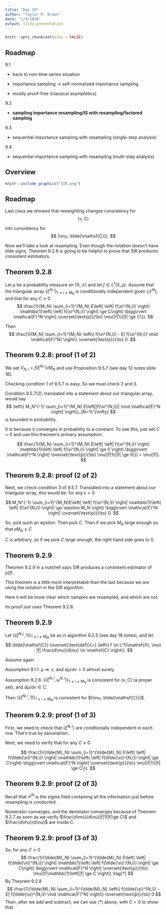 ```yaml
---
title: "Day 19"
author: "Taylor R. Brown"
date: "1/4/2020"
output: slidy_presentation
---
```


```r
knitr::opts_chunk$set(echo = FALSE)
```


## Roadmap

9.1

- back to non-time series situation

- importance sampling -> self-normalized importance sampling

- mostly proof-free (classical asymptotics)

9.2

- **sampling importance resampling/IS with resampling/factored sampling** 

9.3

- sequential importance sampling with resampling (single-step analysis)

9.4

- sequential importance sampling with resampling (multi-step analysis)


## Overview

```r
knitr::include_graphics("SIR.png")
```


## Roadmap

Last class we showed that reweighting changes consistency for
$$
(\nu, \mathsf{C})
$$

into consistency for 
$$
(\mu, \tilde{\mathsf{C}}).
$$

Now we'll take a look at resampling. Even though the notation doesn't have tilde signs, Theorem 9.2.8 is going to be helpful to prove that SIR produces consistent estimators.

## Theorem 9.2.8

Let $\mu$ be a probability measure on $(\mathsf{X}, \mathcal{X})$ and let $f \in L^1(\mathsf{X},\mu)$. Assume that the triangular array $\{\xi^{N,i}\}_{1 \le i \le M_N}$ is conditionally independent given $\{\mathcal{F}^N\}$, and that for any $C \ge 0$
$$
\frac{1}{M_N} \sum_{i=1}^{M_N}  E\left[ \left| f(\xi^{N,i}) \right| \mathbb{1}\left( \left| f(\xi^{N,i}) \right| \ge C\right) \bigg\rvert \mathcal{F}^N \right] \overset{\text{p}}{\to} \mu(|f|1\{|f| \ge C\}).
$$

Then
$$
\frac{1}{M_N} \sum_{i=1}^{M_N} \left\{ f(\xi^{N,i}) - E[ f(\xi^{N,i}) \mid \mathcal{F}^N] \right\}  \overset{\text{p}}{\to} 0.
$$


## Theorem 9.2.8: proof (1 of 2)

We set $V_{N,i} = f(\xi^{N,i}) / M_N$ and use Proposition 9.5.7 (see day 12 notes slide 16).

Checking condition 1 of 9.5.7 is easy. So we must check 2 and 3. 

Condition 9.5.7(2), translated into a statement about our triangular array, would say
$$
\left\{ M_N^{-1} \sum_{i=1}^{M_N} E\left[|f(\xi^{N,i})|  \mid \mathcal{F}^N \right] \right\}_{N=1}^{\infty}
$$
is bounded in probability.

It is because it converges in probability to a constant. To see this, just set $C = 0$ and use this theorem's primary assumption:

$$
\frac{1}{M_N} \sum_{i=1}^{M_N}  E\left[ \left| f(\xi^{N,i}) \right| \mathbb{1}\left( \left| f(\xi^{N,i}) \right| \ge 0 \right) \bigg\rvert \mathcal{F}^N \right] \overset{\text{p}}{\to} \mu(|f|1\{|f| \ge 0\}) = \mu(|f|).
$$


## Theorem 9.2.8: proof (2 of 2)


Next, we check condition 3 of 9.5.7. Translated into a statement about our triangular array, this would be: for any $\epsilon > 0$

$$
M_N^{-1} \sum_{i=1}^{M_N}E\left[ \left| f(\xi^{N,i}) \right| \mathbb{1}\left( \left| f(\xi^{N,i}) \right| \ge \epsilon M_N \right) \bigg\rvert \mathcal{F}^N \right] \overset{\text{p}}{\to} 0.
$$

So, pick such an epsilon. Then pick $C$. Then if we pick $M_N$ large enough so that $\epsilon M_N \ge C$

\begin{align*}
&M_N^{-1} \sum_{i=1}^{M_N}E\left[ \left| f(\xi^{N,i}) \right| \mathbb{1}\left( \left| f(\xi^{N,i}) \right| \ge \epsilon M_N \right) \bigg\rvert \mathcal{F}^N \right] \\
&\le M_N^{-1} \sum_{i=1}^{M_N}E\left[ \left| f(\xi^{N,i}) \right| \mathbb{1}\left( \left| f(\xi^{N,i}) \right| \ge C \right) \bigg\rvert \mathcal{F}^N \right] \\
&\overset{\text{p}}{\to} \mu(|f|1\{|f| \ge C\}).
\end{align*}

$C$ is arbitrary, so if we pick $C$ large enough, the right hand side goes to $0$.


## Theorem 9.2.9

Theorem 9.2.9 in a nutshell says SIR produces a consistent estimator of $\mu(f)$.

This theorem is a little more interpretable than the last because we are using the notation in the SIR algorithm.

Here it will be more clear which samples are resampled, and which are not. 

Its proof just uses Theorem 9.2.8.


## Theorem 9.2.9


Let $\{(\tilde{\xi}^{N,i}, 1)\}_{1 \le i \le \tilde{M}_M}$ be as in algorithm 9.2.5 (see day 18 notes), and let 
$$
\tilde{\mathsf{C}} \overset{\text{def}}{=} \left\{ f \in L^1(\mathsf{X}, \mu) : |f| \frac{d\mu}{d\nu} \in \mathsf{C} \right\}.
$$

Assume again

Assumption 9.1.1: $\mu \ll \nu$, and $d\mu/d\nu > 0$ almost surely.

Assumption 9.2.6: $\{(\xi^{N,i}, \omega^{N,i} )\}_{1 \le i \le M_N}$ is consistent for $(\nu, \mathsf{C})$ (a proper set), and $d\mu/d\nu \in \mathsf{C}$. 

Then $\{(\tilde{\xi}^{N,i}, 1)\}_{1 \le i \le \tilde{M}_M}$ is consistent for $(\mu, \tilde{\mathsf{C}})$.


## Theorem 9.2.9: proof (1 of 3)

First, we need to check that $\{\tilde{\xi}^{N,i}\}$ are conditionally independent in each row. That's true by assumption.

Next, we need to verify that for any $C \ge 0$

$$
\frac{1}{\tilde{M}_N} \sum_{i=1}^{\tilde{M}_N}  E\left[ \left| f(\tilde{\xi}^{N,i}) \right| \mathbb{1}\left( \left| f(\tilde{\xi}^{N,i}) \right| \ge C\right) \bigg\rvert \mathcal{F}^N \right] \overset{\text{p}}{\to} \mu(|f|1\{|f| \ge C\}).
$$


## Theorem 9.2.9: proof (2 of 3)

Recall that $\mathcal{F}^N$ is the sigma field containing all the information just before resampling is conducted. 


\begin{align*}
&\frac{1}{\tilde{M}_N} \sum_{i=1}^{\tilde{M}_N}  E\left[ \left| f(\tilde{\xi}^{N,i}) \right| \mathbb{1}\left( \left| f(\tilde{\xi}^{N,i}) \right| \ge C\right) \bigg\rvert \mathcal{F}^N \right] \\
&= \sum_{i=1}^{M_N} \frac{ \omega^{N,i} \frac{d\mu}{d\nu}(\xi^{N,i}) }{ \sum_{j=1}^{M_N} \omega^{N,j} \frac{d\mu}{d\nu}(\xi^{N,j}) }  \left| f(\xi^{N,i}) \right| \mathbb{1}\left( \left| f(\xi^{N,i}) \right| \ge C\right) \\
&=  \frac{ \left[\sum_{i'}\omega^{N,i'} \right]^{-1}\sum_{i=1}^{M_N} \omega^{N,i} \frac{d\mu}{d\nu}(\xi^{N,i}) \left| f(\xi^{N,i}) \right| \mathbb{1}\left( \left| f(\xi^{N,i}) \right| \ge C\right)  }{\left[\sum_{j'} \omega^{N,j'} \right]^{-1}  \sum_{j=1}^{M_N} \omega^{N,j} \frac{d\mu}{d\nu}(\xi^{N,j}) }   
\end{align*}

Numerator converges, and the deminator converges because of Theorem 9.2.7 as soon as we verify $\frac{d\mu}{d\nu}|f|1(|f|\ge C)$ and $\frac{d\mu}{d\nu}$ are inside $\mathsf{C}$. 


## Theorem 9.2.9: proof (3 of 3)

So, for any $C \ge 0$
$$
\frac{1}{\tilde{M}_N} \sum_{i=1}^{\tilde{M}_N}  E\left[ \left| f(\tilde{\xi}^{N,i}) \right| \mathbb{1}\left( \left| f(\tilde{\xi}^{N,i}) \right| \ge C\right) \bigg\rvert \mathcal{F}^N \right] \overset{\text{p}}{\to} \mu(|f|\mathbb{1}\left[|f| \ge C \right]) \tag{*}
$$
By Theorem 9.2.8
$$
\frac{1}{\tilde{M}_N} \sum_{i=1}^{\tilde{M}_N} \left\{ f(\tilde{\xi}^{N,i}) - E[ f(\tilde{\xi}^{N,i}) \mid \mathcal{F}^N] \right\}  \overset{\text{p}}{\to} 0
$$
Then, after we add and subtract, we can use (*) above, with $C = 0$ to show that 


\begin{align*}
&\frac{1}{\tilde{M}_N} \sum_{i=1}^{\tilde{M}_N} \left\{ f(\tilde{\xi}^{N,i}) - \mu(f) \right\} \\
&=
\frac{1}{\tilde{M}_N} \sum_{i=1}^{\tilde{M}_N} \left\{ f(\tilde{\xi}^{N,i}) - E[ f(\tilde{\xi}^{N,i}) \mid \mathcal{F}^N] \right\} +
\frac{1}{\tilde{M}_N} \sum_{i=1}^{\tilde{M}_N} \left\{ E[ f(\tilde{\xi}^{N,i}) \mid \mathcal{F}^N] - \mu(f) \right\}\\
&\overset{\text{p}}{\to} 0 + 0 \tag{9.2.7}.
\end{align*}